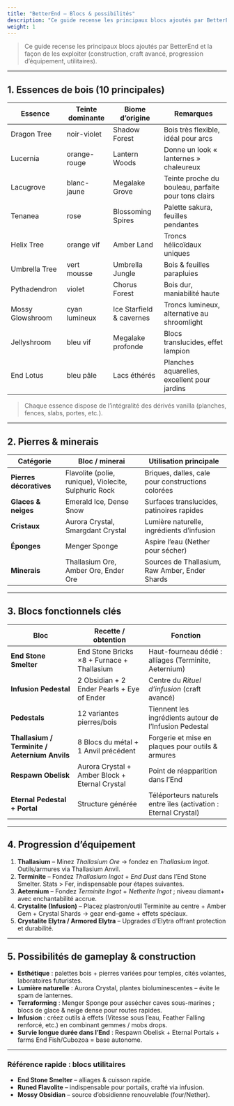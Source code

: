 ```yaml
---
title: "BetterEnd – Blocs & possibilités"
description: "Ce guide recense les principaux blocs ajoutés par BetterEnd et la façon de les exploiter"
weight: 1
---
```



> Ce guide recense les principaux blocs ajoutés par BetterEnd et la façon de les exploiter (construction, craft avancé, progression d’équipement, utilitaires).

---

## 1. Essences de bois (10 principales)

| Essence          | Teinte dominante | Biome d’origine      | Remarques                                              |
|------------------|-----------------|----------------------|--------------------------------------------------------|
| Dragon Tree      | noir-violet     | Shadow Forest        | Bois très flexible, idéal pour arcs                    |
| Lucernia         | orange-rouge    | Lantern Woods        | Donne un look « lanternes » chaleureux                 |
| Lacugrove        | blanc-jaune     | Megalake Grove       | Teinte proche du bouleau, parfaite pour tons clairs    |
| Tenanea          | rose            | Blossoming Spires    | Palette sakura, feuilles pendantes                     |
| Helix Tree       | orange vif      | Amber Land           | Troncs hélicoïdaux uniques                             |
| Umbrella Tree    | vert mousse     | Umbrella Jungle      | Bois & feuilles parapluies                             |
| Pythadendron     | violet          | Chorus Forest        | Bois dur, maniabilité haute                            |
| Mossy Glowshroom | cyan lumineux   | Ice Starfield & cavernes | Troncs lumineux, alternative au shroomlight        |
| Jellyshroom      | bleu vif        | Megalake profonde    | Blocs translucides, effet lampion                      |
| End Lotus        | bleu pâle       | Lacs éthérés         | Planches aquarelles, excellent pour jardins            |

> Chaque essence dispose de l’intégralité des dérivés vanilla (planches, fences, slabs, portes, etc.).

---

## 2. Pierres & minerais

| Catégorie              | Bloc / minerai                          | Utilisation principale                                    |
|------------------------|-----------------------------------------|-----------------------------------------------------------|
| **Pierres décoratives**| Flavolite (polie, runique), Violecite, Sulphuric Rock | Briques, dalles, cale pour constructions colorées |
| **Glaces & neiges**    | Emerald Ice, Dense Snow                 | Surfaces translucides, patinoires rapides                 |
| **Cristaux**           | Aurora Crystal, Smargdant Crystal       | Lumière naturelle, ingrédients d’infusion                 |
| **Éponges**            | Menger Sponge                           | Aspire l’eau (Nether pour sécher)                         |
| **Minerais**           | Thallasium Ore, Amber Ore, Ender Ore    | Sources de Thallasium, Raw Amber, Ender Shards            |

---

## 3. Blocs fonctionnels clés

| Bloc                                   | Recette / obtention                               | Fonction                                                             |
|----------------------------------------|---------------------------------------------------|----------------------------------------------------------------------|
| **End Stone Smelter**                  | End Stone Bricks ×8 + Furnace + Thallasium        | Haut-fourneau dédié : alliages (Terminite, Aeternium)                 |
| **Infusion Pedestal**                  | 2 Obsidian + 2 Ender Pearls + Eye of Ender        | Centre du *Rituel d’infusion* (craft avancé)                          |
| **Pedestals**                          | 12 variantes pierres/bois                         | Tiennent les ingrédients autour de l’Infusion Pedestal               |
| **Thallasium / Terminite / Aeternium Anvils** | 8 Blocs du métal + 1 Anvil précédent       | Forgerie et mise en plaques pour outils & armures                    |
| **Respawn Obelisk**                    | Aurora Crystal + Amber Block + Eternal Crystal    | Point de réapparition dans l’End                                     |
| **Eternal Pedestal + Portal**          | Structure générée                                 | Téléporteurs naturels entre îles (activation : Eternal Crystal)       |

---

## 4. Progression d’équipement

1. **Thallasium** – Minez *Thallasium Ore* → fondez en *Thallasium Ingot*. Outils/armures via Thallasium Anvil.  
2. **Terminite** – Fondez *Thallasium Ingot* + *End Dust* dans l’End Stone Smelter. Stats > Fer, indispensable pour étapes suivantes.  
3. **Aeternium** – Fondez *Terminite Ingot* + *Netherite Ingot* ; niveau diamant+ avec enchantabilité accrue.  
4. **Crystalite (Infusion)** – Placez plastron/outil Terminite au centre + Amber Gem + Crystal Shards → gear end-game + effets spéciaux.  
5. **Crystalite Elytra / Armored Elytra** – Upgrades d’Elytra offrant protection et durabilité.  

---

## 5. Possibilités de gameplay & construction

- **Esthétique** : palettes bois + pierres variées pour temples, cités volantes, laboratoires futuristes.  
- **Lumière naturelle** : Aurora Crystal, plantes bioluminescentes – évite le spam de lanternes.  
- **Terraforming** : Menger Sponge pour assécher caves sous-marines ; blocs de glace & neige dense pour routes rapides.  
- **Infusion** : créez outils à effets (Vitesse sous l’eau, Feather Falling renforcé, etc.) en combinant gemmes / mobs drops.  
- **Survie longue durée dans l’End** : Respawn Obelisk + Eternal Portals + farms End Fish/Cubozoa = base autonome.  

---

### Référence rapide : blocs utilitaires

- **End Stone Smelter** – alliages & cuisson rapide.  
- **Runed Flavolite** – indispensable pour portails, crafté via infusion.  
- **Mossy Obsidian** – source d’obsidienne renouvelable (four/Nether).  



